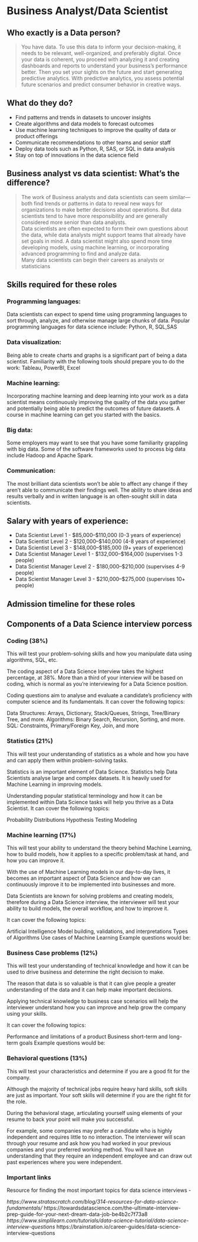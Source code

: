 # Business Analyst/Data Scientist {-}

## Who exactly is a Data person? {-}

> You have data. To use this data to inform your decision-making, it needs to be relevant, well-organized, and preferably digital. Once your data is coherent, you proceed with analyzing it and creating dashboards and reports to understand your business’s performance better. Then you set your sights on the future and start generating predictive analytics. With predictive analytics, you assess potential future scenarios and predict consumer behavior in creative ways.


## What do they do? {-}

* Find patterns and trends in datasets to uncover insights
* Create algorithms and data models to forecast outcomes
* Use machine learning techniques to improve the quality of data or product offerings
* Communicate recommendations to other teams and senior staff
* Deploy data tools such as Python, R, SAS, or SQL in data analysis
* Stay on top of innovations in the data science field

## Business analyst vs data scientist: What’s the difference? {-}

> The work of Business analysts and data scientists can seem similar—both find trends or patterns in data to reveal new ways for organizations to make better decisions about operations. But data scientists tend to have more responsibility and are generally considered more senior than data analysts.\
Data scientists are often expected to form their own questions about the data, while data analysts might support teams that already have set goals in mind. A data scientist might also spend more time developing models, using machine learning, or incorporating advanced programming to find and analyze data.\
Many data scientists can begin their careers as analysts or statisticians


## Skills required for these roles {-}

### Programming languages: {-} 
Data scientists can expect to spend time using programming languages to sort through, analyze, and otherwise manage large chunks of data. Popular programming languages for data science include: Python, R, SQL,SAS

### Data visualization: {-}
Being able to create charts and graphs is a significant part of being a data scientist. Familiarity with the following tools should prepare you to do the work:
Tableau, PowerBI, Excel

### Machine learning: {-} 
Incorporating machine learning and deep learning into your work as a data scientist means continuously improving the quality of the data you gather and potentially being able to predict the outcomes of future datasets. A course in machine learning can get you started with the basics.

### Big data: {-} 
Some employers may want to see that you have some familiarity grappling with big data. Some of the software frameworks used to process big data include Hadoop and Apache Spark.

### Communication: {-}
The most brilliant data scientists won’t be able to affect any change if they aren’t able to communicate their findings well. The ability to share ideas and results verbally and in written language is an often-sought skill in data scientists.

## Salary with years of experience: {-}

* Data Scientist Level 1  - $85,000–$110,000 (0-3 years of experience)			
* Data Scientist Level 2	- $120,000–$140,000 (4-8 years of experience)			
*  Data Scientist Level 3	- $148,000–$185,000 (9+ years of experience)			
* Data Scientist Manager Level 1	-  $132,000–$164,000 (supervises 1-3 people)			
* Data Scientist Manager Level 2	-  $180,000–$210,000 (supervises 4-9 people)			
* Data Scientist Manager Level 3	-  $210,000–$275,000 (supervises 10+ people)

## Admission timeline for these roles {-}

## Components of a Data Science interview porcess {-}

### Coding (38%) {-}

This will test your problem-solving skills and how you manipulate data using algorithms, SQL, etc. 
 
The coding aspect of a Data Science Interview takes the highest percentage, at 38%. More than a third of your interview will be based on coding, which is normal as you’re interviewing for a Data Science position. 

Coding questions aim to analyse and evaluate a candidate's proficiency with computer science and its fundamentals. It can cover the following topics:

Data Structures: Arrays, Dictionary, Stack/Queues, Strings, Tree/Binary Tree, and more.
Algorithms: Binary Search, Recursion, Sorting, and more.
SQL: Constraints, Primary/Foreign Key, Join, and more
 

### Statistics (21%) {-}

This will test your understanding of statistics as a whole and how you have and can apply them within problem-solving tasks.
 
Statistics is an important element of Data Science. Statistics help Data Scientists analyse large and complex datasets. It is heavily used for Machine Learning in improving models. 

Understanding popular statistical terminology and how it can be implemented within Data Science tasks will help you thrive as a Data Scientist. It can cover the following topics:

Probability Distributions
Hypothesis Testing
Modeling

 
### Machine learning (17%) {-}

This will test your ability to understand the theory behind Machine Learning, how to build models, how it applies to a specific problem/task at hand, and how you can improve it. 
 
With the use of Machine Learning models in our day-to-day lives, it becomes an important aspect of Data Science and how we can continuously improve it to be implemented into businesses and more. 

Data Scientists are known for solving problems and creating models, therefore during a Data Science interview, the interviewer will test your ability to build models, the overall workflow, and how to improve it. 

It can cover the following topics:

Artificial Intelligence
Model building, validations, and interpretations
Types of Algorithms
Use cases of Machine Learning
Example questions would be:

###  Business Case problems (12%) {-}
This will test your understanding of technical knowledge and how it can be used to drive business and determine the right decision to make. 
 
The reason that data is so valuable is that it can give people a greater understanding of the data and it can help make important decisions. 

Applying technical knowledge to business case scenarios will help the interviewer understand how you can improve and help grow the company using your skills. 

It can cover the following topics:

Performance and limitations of a product
Business short-term and long-term goals
Example questions would be:


### Behavioral questions (13%) {-}

This will test your characteristics and determine if you are a good fit for the company. 
 
Although the majority of technical jobs require heavy hard skills, soft skills are just as important. Your soft skills will determine if you are the right fit for the role. 

During the behavioral stage, articulating yourself using elements of your resume to back your point will make you successful. 

For example, some companies may prefer a candidate who is highly independent and requires little to no interaction. The interviewer will scan through your resume and ask how you had worked in your previous companies and your preferred working method. You will have an understanding that they require an independent employee and can draw out past experiences where you were independent.


### Important links

Resource for finding the most important topics for data science interviews -

*https://www.stratascratch.com/blog/314-resources-for-data-science-fundamentals/
*https://towardsdatascience.com/the-ultimate-interview-prep-guide-for-your-next-dream-data-job-be4b2c7f73a8
*https://www.simplilearn.com/tutorials/data-science-tutorial/data-science-interview-questions
*https://brainstation.io/career-guides/data-science-interview-questions


